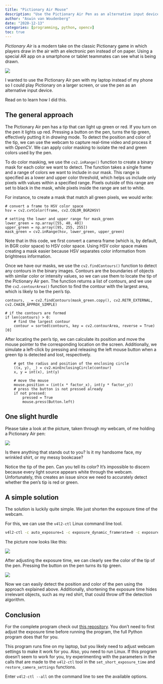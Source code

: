 ```yaml
---
title: "Pictionary Air Mouse"
description: "Use the Pictionary Air Pen as an alternative input device."
author: "Aswin van Woudenberg"
date: "2020-12-13"
categories: [programming, python, opencv]
toc: true
---
```


_Pictionary Air_ is a modern take on the classic Pictionary game in which players draw in the air with an electronic pen instead of on paper. Using a special AR app on a smartphone or tablet teammates can see what is being drawn.

![](pictionary_air.webp)

I wanted to use the Pictionary Air pen with my laptop instead of my phone so I could play Pictionary on a larger screen, or use the pen as an alternative input device. 

Read on to learn how I did this.

## The general approach

The Pictionary Air pen has a tip that can light up green or red. If you turn on the pen it lights up red. Pressing a button on the pen, turns the tip green, effectively putting it in _drawing_ mode. To detect the position and color of the tip, we can use the webcam to capture real-time video and process it with _OpenCV_. We can apply color masking to isolate the red and green colors used by the pen.

To do color masking, we use the `cv2.inRange()` function to create a binary mask for each color we want to detect. The function takes a single frame and a range of colors we want to include in our mask. This range is specified as a lower and upper color threshold, which helps us include only pixels with values within a specified range. Pixels outside of this range are set to black in the mask, while pixels inside the range are set to white.

For instance, to create a mask that match all green pixels, we would write:

```.python
# convert a frame to HSV color space
hsv = cv2.cvtColor(frame, cv2.COLOR_BGR2HSV)

# setting the lower and upper range for mask_green
lower_green = np.array([55, 40, 40])
upper_green = np.array([95, 255, 255])
mask_green = cv2.inRange(hsv, lower_green, upper_green)
```

Note that in this code, we first convert a camera frame (which is, by default, in BGR color space) to HSV color space. Using HSV color space makes creating a mask easier because HSV separates color information from brightness information.

Once we have our masks, we use the `cv2.findContours()` function to detect any contours in the binary images. Contours are the boundaries of objects with similar color or intensity values, so we can use them to locate the tip of the Pictionary Air pen. The function returns a list of contours, and we use the `cv2.contourArea()` function to find the contour with the largest area, which is likely to be the pen's tip.

```.python
contours, _ = cv2.findContours(mask_green.copy(), cv2.RETR_EXTERNAL, cv2.CHAIN_APPROX_SIMPLE)

# if the contours are formed
if len(contours) > 0:
    # find the largest contour 
    contour = sorted(contours, key = cv2.contourArea, reverse = True)[0] 
```

After locating the pen's tip, we can calculate its position and move the mouse pointer to the corresponding location on the screen. Additionally, we simulate a left-click by pressing and releasing the left mouse button when a green tip is detected and lost, respectively.

```.python
    # get the radius and position of the enclosing circle
    ((x, y), _) = cv2.minEnclosingCircle(contour)
    x, y = int(x), int(y)

    # move the mouse
    mouse.position = (int(x * factor_x), int(y * factor_y))
    # press the button is not pressed already
    if not pressed:
        pressed = True
        mouse.press(Button.left)
```

## One slight hurdle

Please take a look at the picture, taken through my webcam, of me holding a Pictionary Air pen:

![](auto_exposure_time.jpg)

Is there anything that stands out to you? Is it my handsome face, my wrinkled shirt, or my messy bookcase?

Notice the tip of the pen. Can you tell its color? It's impossible to discern because every light source appears white through the webcam. Unfortunately, this creates an issue since we need to accurately detect whether the pen's tip is red or green.

## A simple solution

The solution is luckily quite simple. We just shorten the exposure time of the webcam. 

For this, we can use the `v4l2-ctl` Linux command line tool.

```bash
v4l2-ctl -c auto_exposure=1 -c exposure_dynamic_framerate=0 -c exposure_time_absolute=30
```

The picture now looks like this:

![](shorter_exposure_time_red.jpg)

After adjusting the exposure time, we can clearly see the color of the tip of the pen. Pressing the button on the pen turns its tip green.

![](shorter_exposure_time_green.jpg)

Now we can easily detect the position and color of the pen using the approach explained above. Additionally, shortening the exposure time hides irrelevant objects, such as my red shirt, that could throw off the detection algorithm.

## Conclusion

For the complete program check out [this repository](https://github.com/afvanwoudenberg/pa-mouse). You don't need to first adjust the exposure time before running the program, the full Python program does that for you.

This program runs fine on my laptop, but you likely need to adjust webcam settings to make it work for you. Also, you need to run Linux. If this program doesn't seem to work for you, try experimenting with the parameters in the calls that are made to the `v4l2-ctl` tool in the `set_short_exposure_time` and `restore_camera_settings` functions.

Enter `v4l2-ctl --all` on the command line to see the available options.
